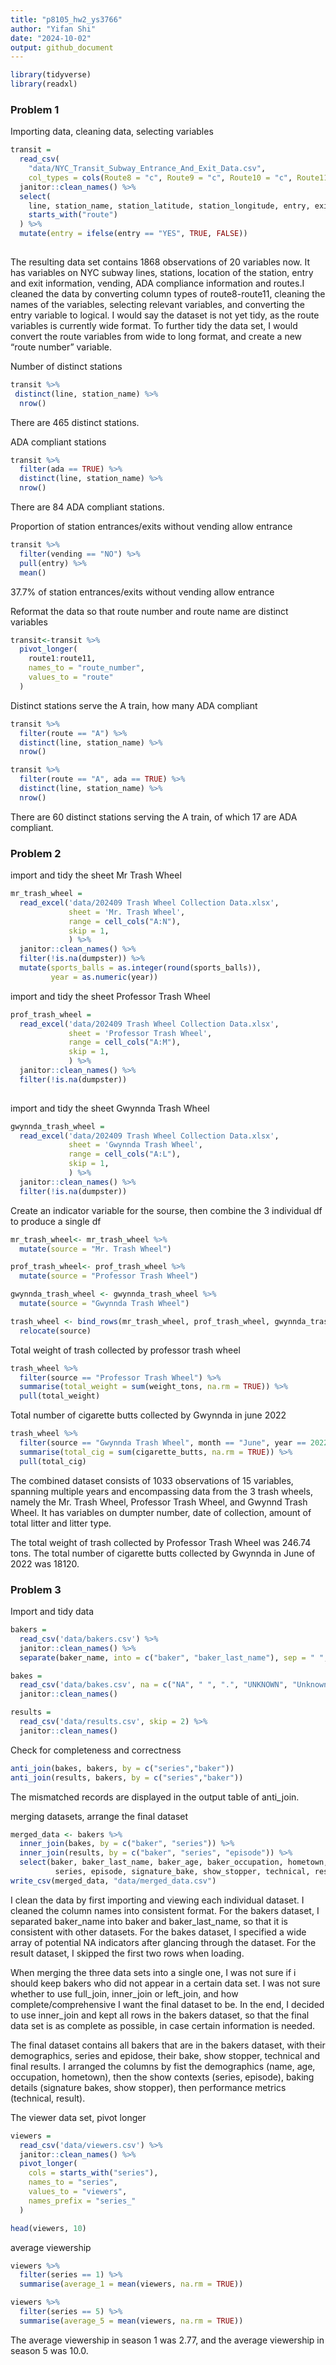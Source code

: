 ```yaml
---
title: "p8105_hw2_ys3766"
author: "Yifan Shi"
date: "2024-10-02"
output: github_document
---
```


```r
library(tidyverse)
library(readxl)
```

### Problem 1

Importing data, cleaning data, selecting variables
```r
transit = 
  read_csv(
    "data/NYC_Transit_Subway_Entrance_And_Exit_Data.csv",
    col_types = cols(Route8 = "c", Route9 = "c", Route10 = "c", Route11= "c")) %>% 
  janitor::clean_names() %>% 
  select(
    line, station_name, station_latitude, station_longitude, entry, exit_only, vending, entrance_type, ada,
    starts_with("route")
  ) %>% 
  mutate(entry = ifelse(entry == "YES", TRUE, FALSE))
  
```

The resulting data set contains 1868 observations of 20 variables now. It has variables on NYC subway lines, stations, location of the station, entry and exit information, vending, ADA compliance information and routes.I cleaned the data by converting column types of route8-route11, cleaning the names of the variables, selecting relevant variables, and converting the entry variable to logical. I would say the dataset is not yet tidy, as the route variables is currently wide format. To further tidy the data set, I would convert the route variables from wide to long format, and create a new "route number" variable. 

Number of distinct stations
```r
transit %>% 
 distinct(line, station_name) %>% 
  nrow()
```

There are 465 distinct stations. 

ADA compliant stations
```r
transit %>% 
  filter(ada == TRUE) %>% 
  distinct(line, station_name) %>% 
  nrow()
```
There are 84 ADA compliant stations. 

Proportion of station entrances/exits without vending allow entrance
```r
transit %>% 
  filter(vending == "NO") %>% 
  pull(entry) %>% 
  mean()
```
37.7% of station entrances/exits without vending allow entrance

Reformat the data so that route number and route name are distinct variables
```r
transit<-transit %>% 
  pivot_longer(
    route1:route11,
    names_to = "route_number",
    values_to = "route"
  )
```

Distinct stations serve the A train, how many ADA compliant
```r
transit %>% 
  filter(route == "A") %>% 
  distinct(line, station_name) %>% 
  nrow()

transit %>% 
  filter(route == "A", ada == TRUE) %>% 
  distinct(line, station_name) %>% 
  nrow()
```

There are 60 distinct stations serving the A train, of which 17 are ADA compliant. 


### Problem 2

import and tidy the sheet Mr Trash Wheel
```r
mr_trash_wheel = 
  read_excel('data/202409 Trash Wheel Collection Data.xlsx', 
             sheet = 'Mr. Trash Wheel',
             range = cell_cols("A:N"),
             skip = 1,
             ) %>% 
  janitor::clean_names() %>% 
  filter(!is.na(dumpster)) %>% 
  mutate(sports_balls = as.integer(round(sports_balls)),
         year = as.numeric(year))
```

import and tidy the sheet Professor Trash Wheel
```r
prof_trash_wheel = 
  read_excel('data/202409 Trash Wheel Collection Data.xlsx', 
             sheet = 'Professor Trash Wheel',
             range = cell_cols("A:M"),
             skip = 1,
             ) %>% 
  janitor::clean_names() %>% 
  filter(!is.na(dumpster))
  
```

import and tidy the sheet Gwynnda Trash Wheel
```r
gwynnda_trash_wheel = 
  read_excel('data/202409 Trash Wheel Collection Data.xlsx', 
             sheet = 'Gwynnda Trash Wheel',
             range = cell_cols("A:L"),
             skip = 1,
             ) %>% 
  janitor::clean_names() %>% 
  filter(!is.na(dumpster)) 
```

Create an indicator variable for the sourse, then combine the 3 individual df to produce a single df
```r
mr_trash_wheel<- mr_trash_wheel %>% 
  mutate(source = "Mr. Trash Wheel")

prof_trash_wheel<- prof_trash_wheel %>% 
  mutate(source = "Professor Trash Wheel")

gwynnda_trash_wheel <- gwynnda_trash_wheel %>% 
  mutate(source = "Gwynnda Trash Wheel")

trash_wheel <- bind_rows(mr_trash_wheel, prof_trash_wheel, gwynnda_trash_wheel) %>% 
  relocate(source)
```

Total weight of trash collected by professor trash wheel
```r
trash_wheel %>% 
  filter(source == "Professor Trash Wheel") %>% 
  summarise(total_weight = sum(weight_tons, na.rm = TRUE)) %>% 
  pull(total_weight)
```

Total number of cigarette butts collected by Gwynnda in june 2022
```r
trash_wheel %>% 
  filter(source == "Gwynnda Trash Wheel", month == "June", year == 2022) %>% 
  summarise(total_cig = sum(cigarette_butts, na.rm = TRUE)) %>% 
  pull(total_cig)
```

The combined dataset consists of 1033 observations of 15 variables, spanning multiple years and encompassing data from the 3 trash wheels, namely the Mr. Trash Wheel, Professor Trash Wheel, and Gwynnd Trash Wheel. It has variables on dumpter number, date of collection, amount of total litter and litter type.

The total weight of trash collected by Professor Trash Wheel was 246.74 tons. 
The total number of cigarette butts collected by Gwynnda in June of 2022 was 18120. 


### Problem 3

Import and tidy data
```r
bakers = 
  read_csv('data/bakers.csv') %>% 
  janitor::clean_names() %>% 
  separate(baker_name, into = c("baker", "baker_last_name"), sep = " ", extra = "merge") 

bakes = 
  read_csv('data/bakes.csv', na = c("NA", " ", ".", "UNKNOWN", "Unknown", "N/A")) %>% 
  janitor::clean_names()

results =
  read_csv('data/results.csv', skip = 2) %>% 
  janitor::clean_names()
```

Check for completeness and correctness
```r
anti_join(bakes, bakers, by = c("series","baker"))
anti_join(results, bakers, by = c("series","baker"))
```
The mismatched records are displayed in the output table of anti_join. 

merging datasets, arrange the final dataset
```r
merged_data <- bakers %>%
  inner_join(bakes, by = c("baker", "series")) %>%
  inner_join(results, by = c("baker", "series", "episode")) %>%
  select(baker, baker_last_name, baker_age, baker_occupation, hometown,
          series, episode, signature_bake, show_stopper, technical, result)
write_csv(merged_data, "data/merged_data.csv")
```

I clean the data by first importing and viewing each individual dataset. I cleaned the column names into consistent format. For the bakers dataset, I separated baker_name into baker and baker_last_name, so that it is consistent with other datasets. For the bakes dataset, I specified a wide array of potential NA indicators after glancing through the dataset. For the result dataset, I skipped the first two rows when loading. 

When merging the three data sets into a single one, I was not sure if i should keep bakers who did not appear in a certain data set. I was not sure whether to use full_join, inner_join or left_join, and how complete/comprehensive I want the final dataset to be. In the end, I decided to use inner_join and kept all rows in the bakers dataset, so that the final data set is as complete as possible, in case certain information is needed. 

The final dataset contains all bakers that are in the bakers dataset, with their demographics, series and epidose, their bake, show stopper, technical and final results. I arranged the columns by fist the demographics (name, age, occupation, hometown), then the show contexts (series, episode), baking details (signature bakes, show stopper), then performance metrics (technical, result).



The viewer data set, pivot longer
```r
viewers = 
  read_csv('data/viewers.csv') %>% 
  janitor::clean_names() %>% 
  pivot_longer(
    cols = starts_with("series"),
    names_to = "series",
    values_to = "viewers",
    names_prefix = "series_"
  )

head(viewers, 10)
```

average viewership
```r
viewers %>% 
  filter(series == 1) %>% 
  summarise(average_1 = mean(viewers, na.rm = TRUE))

viewers %>% 
  filter(series == 5) %>% 
  summarise(average_5 = mean(viewers, na.rm = TRUE))


```

The average viewership in season 1 was 2.77, and the average viewership in season 5 was 10.0.